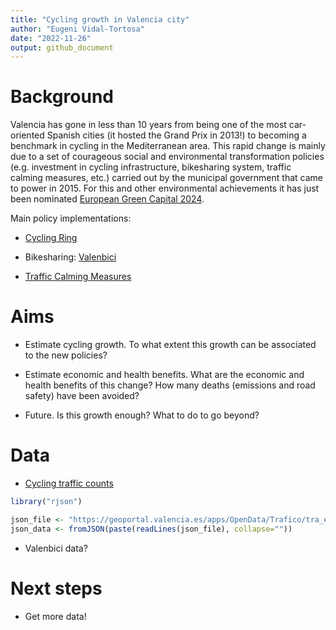 ```yaml
---
title: "Cycling growth in Valencia city"
author: "Eugeni Vidal-Tortosa"
date: "2022-11-26"
output: github_document    
---
```


<!-- Cycling growth in Valencia city: a quantitative analysis after seven years of investment in cycling infrastructure (and other sustainable transport measures). -->

<!-- Alternative title: 'From Grand Prix (2013) to European Green Capital (2024)' -->

# Background

Valencia has gone in less than 10 years from being one of the most car-oriented Spanish cities (it hosted the Grand Prix in 2013!) to becoming a benchmark in cycling in the Mediterranean area. 
This rapid change is mainly due to a set of courageous social and environmental transformation policies (e.g. investment in cycling infrastructure, bikesharing system, traffic calming measures, etc.) carried out by the municipal government that came to power in 2015. 
For this and other environmental achievements it has just been nominated [European Green Capital 2024](https://environment.ec.europa.eu/news/valencia-elsinore-and-velenje-win-2024-european-green-city-awards-2022-10-28_en).

Main policy implementations:

- [Cycling Ring](https://energy-cities.eu/best-practice/a-new-cycling-ring-to-transform-mobility-in-valencia/)

- Bikesharing: [Valenbici](https://www.valenbisi.es/en/home)

- [Traffic Calming Measures](https://elpais.com/espana/comunidad-valenciana/2022-08-07/valencia-revoluciona-su-centro-historico-con-la-peatonalizacion-de-30000-metros-cuadros.html)

# Aims

- Estimate cycling growth. To what extent this growth can be associated to the new policies?

- Estimate economic and health benefits. What are the economic and health benefits of this change? How many deaths (emissions and road safety) have been avoided? 

- Future. Is this growth enough? What to do to go beyond?

# Data 

- [Cycling traffic counts](https://opendata.vlci.valencia.es/en/dataset/intensitat-dels-punts-de-mesura-de-bicicletes-espires-electromagnetiques)


```r
library("rjson")

json_file <- "https://geoportal.valencia.es/apps/OpenData/Trafico/tra_espiras_bici_p.json"
json_data <- fromJSON(paste(readLines(json_file), collapse=""))
```

- Valenbici data?

# Next steps

- Get more data!

